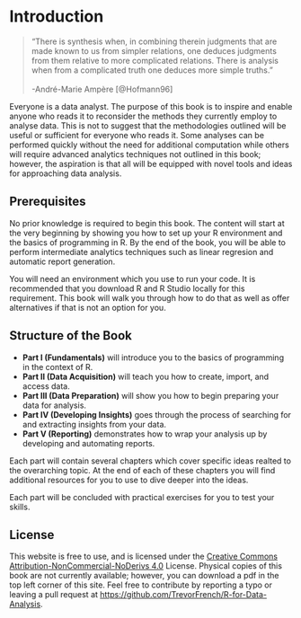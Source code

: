 # Introduction

> "There is synthesis when, in combining therein judgments that are made known to us from simpler relations, one deduces judgments from them relative to more complicated relations. There is analysis when from a complicated truth one deduces more simple truths."  <br><br> -André-Marie Ampère [@Hofmann96]

Everyone is a data analyst. The purpose of this book is to inspire and enable anyone who reads it to reconsider the methods they currently employ to analyse data. This is not to suggest that the methodologies outlined will be useful or sufficient for everyone who reads it. Some analyses can be performed quickly without the need for additional computation while others will require advanced analytics techniques not outlined in this book; however, the aspiration is that all will be equipped with novel tools and ideas for approaching data analysis.

## Prerequisites

No prior knowledge is required to begin this book. The content will start at the very beginning by showing you how to set up your R environment and the basics of programming in R. By the end of the book, you will be able to perform intermediate analytics techniques such as linear regresion and automatic report generation.

You will need an environment which you use to run your code. It is recommended that you download R and R Studio locally for this requirement. This book will walk you through how to do that as well as offer alternatives if that is not an option for you.

## Structure of the Book

- **Part I (Fundamentals)** will introduce you to the basics of programming in the context of R.
- **Part II (Data Acquisition)** will teach you how to create, import, and access data.
- **Part III (Data Preparation)** will show you how to begin preparing your data for analysis.
- **Part IV (Developing Insights)** goes through the process of searching for and extracting insights from your data.
- **Part V (Reporting)** demonstrates how to wrap your analysis up by developing and automating reports.

Each part will contain several chapters which cover specific ideas realted to the overarching topic. At the end of each of these chapters you will find additional resources for you to use to dive deeper into the ideas.

Each part will be concluded with practical exercises for you to test your skills.

## License

This website is free to use, and is licensed under the [Creative Commons Attribution-NonCommercial-NoDerivs 4.0](https://creativecommons.org/licenses/by-nc-nd/4.0/) License. Physical copies of this book are not currently available; however, you can download a pdf in the top left corner of this site. Feel free to contribute by reporting a typo or leaving a pull request at <https://github.com/TrevorFrench/R-for-Data-Analysis>.